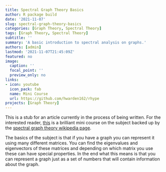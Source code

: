 ```yaml
---
title: Spectral Graph Theory Basics
author: R package build
date: '2021-11-07'
slug: spectral-graph-theory-basics
categories: [Graph Theory, Spectral Theory]
tags: [Graph Theory, Spectral Theory]
subtitle: ''
summary: 'A basic introduction to spectral analysis on graphs.'
authors: [admin]
lastmod: '2021-11-07T21:45:09Z'
featured: no
image:
  caption: ''
  focal_point: ''
  preview_only: no
links:
- icon: youtube
  icon_pack: fab
  name: Mini Course
  url: https://github.com/hwarden162/rhype
projects: [Graph Theory]
---
```


This is a stub for an article currently in the process of being written. For the interested reader, [this](https://www.youtube.com/watch?v=c94FkomS4Tw&list=PLBY4G2o7DhF0iS7ifK1SahNscntxKojRE) is a brilliant mini course on the subject backed up by the [spectral graph theory wikipedia page](https://en.wikipedia.org/wiki/Spectral_graph_theory).

The basics of the subject is that if you have a graph you can represent it using many different matrices. You can find the eigenvalues and eigenvectors of these matrices and depending on which matrix you use these can have special properties. In the end what this means is that you can represent a graph just as a set of numbers that will contain information about the graph.
